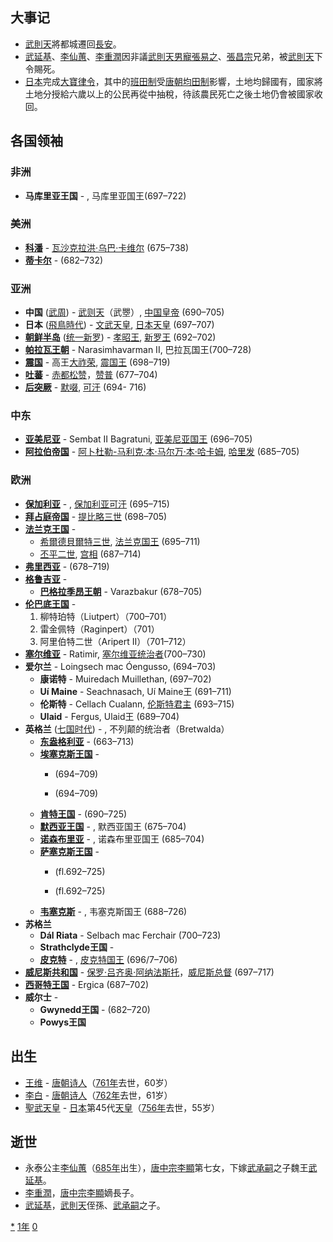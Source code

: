 {{yearTOC|701|武周'''[[久視|久視]]二年'''，'''[[大足_(武則天)|大足]]元年'''，'''[[長安_(武則天)|長安]]元年'''；日本'''[[大宝_(文武天皇)|大宝]]元年'''}}

== 大事记 ==
* [[武則天|武則天]]將都城遷回[[長安|長安]]。
* [[武延基|武延基]]、[[李仙蕙|李仙蕙]]、[[李重潤|李重潤]]因非議[[武則天|武則天]][[男寵|男寵]][[張易之|張易之]]、[[張昌宗|張昌宗]]兄弟，被[[武則天|武則天]]下令賜死。
* [[日本|日本]]完成[[大寶律令|大寶律令]]，其中的[[班田制|班田制]]受[[唐朝|唐朝]][[均田制|均田制]]影響，土地均歸國有，國家將土地分授給六歲以上的公民再從中抽稅，待該農民死亡之後土地仍會被國家收回。

== 各国领袖 ==
===非洲===
* '''马库里亚王国''' - {{link-en|梅尔库里欧斯|Merkurios of Makuria}}, 马库里亚国王(697–722)

===美洲===
*'''[[科潘|科潘]]''' - [[瓦沙克拉洪·乌巴·卡维尔|瓦沙克拉洪·乌巴·卡维尔]] (675–738)
*'''[[蒂卡尔|蒂卡尔]]''' - {{link-en|亚萨苏·尚·卡维尔|Hasaw Chan K'awil}} (682–732)

===亚洲===
*'''中国''' ([[武周|武周]]) - [[武则天|武则天]]（武瞾）, [[中国皇帝|中国皇帝]] (690–705)
*'''日本''' ([[飛鳥時代|飛鳥時代]]) - [[文武天皇|文武天皇]], [[日本天皇|日本天皇]] (697–707)
*'''[[朝鲜半岛|朝鲜半岛]]''' ([[统一新罗|统一新罗]]) - [[孝昭王|孝昭王]], [[新罗君主列表|新罗王]] (692–702)
*'''[[帕拉瓦王朝|帕拉瓦王朝]]''' - Narasimhavarman II, 巴拉瓦国王(700–728)
*'''[[渤海国|震国]]''' - 高王[[大祚荣|大祚荣]], [[渤海国君主列表|震国王]] (698–719)
*'''[[吐蕃|吐蕃]]''' - [[赤都松赞|赤都松赞]]，[[吐蕃君主列表|赞普]] (677–704)
* '''[[后突厥|后突厥]]''' -  [[默啜|默啜]], [[突厥可汗列表|可汗]] (694- 716)

===中东===
*'''[[亚美尼亚|亚美尼亚]]''' - Sembat II Bagratuni, [[亚美尼亚君主列表|亚美尼亚国王]] (696–705)
*'''[[阿拉伯帝国|阿拉伯帝国]]''' - [[阿卜杜勒-马利克·本·马尔万·本·哈卡姆|阿卜杜勒-马利克·本·马尔万·本·哈卡姆]], [[倭马亚王朝|哈里发]] (685–705)
===欧洲===
*'''[[保加利亚第一帝国|保加利亚]]''' - {{link-en|特尔维尔|Tervel of Bulgaria}}, [[保加利亚君主列表|保加利亚可汗]] (695–715)
*'''[[拜占庭帝国|拜占庭帝国]]''' - [[提比略三世|提比略三世]] (698–705)
*'''[[法兰克王国|法兰克王国]]''' -
**[[希爾德貝爾特三世|希爾德貝爾特三世]], [[法兰克国王列表|法兰克国王]] (695–711)
**[[丕平二世|丕平二世]], [[宫相|宫相]] (687–714)
*'''[[弗里西亚|弗里西亚]]''' - {{link-en|雷德白|Radbod, King of the Frisians}} (678–719)
*'''[[格鲁吉亚历史|格鲁吉亚]]''' -
**'''[[巴格拉季昂王朝|巴格拉季昂王朝]]''' - Varazbakur (678–705)
*'''[[伦巴底王国|伦巴底王国]]''' -
*#柳特珀特（Liutpert）（700–701）
*#雷金佩特（Raginpert）（701）
*#阿里伯特二世（Aripert II）（701–712）
*'''[[塞尔维亚|塞尔维亚]]''' - Ratimir, [[塞尔维亚君主列表|塞尔维亚统治者]](700–730)
*'''爱尔兰''' - Loingsech mac Óengusso, {{link-en|爱尔兰高王|List of High Kings of Ireland}} (694–703)
**'''康诺特''' - Muiredach Muillethan, {{link-en|康诺特王|Kings of Connacht}} (697–702)
**'''Uí Maine''' - Seachnasach, Uí Maine王 (691–711)
**'''伦斯特''' - Cellach Cualann, [[伦斯特君主列表|伦斯特君主]] (693–715)
**'''Ulaid''' - Fergus, Ulaid王 (689–704)
*'''英格兰''' ([[七国时代|七国时代]]) - {{link-en|埃塞尔雷德一世 (麦西亚)|Æthelred of Mercia|埃塞尔雷德}}, 不列颠的统治者（Bretwalda）
**'''[[东盎格利亚|东盎格利亚]]''' - {{link-en|埃尔德伍尔夫|Ealdwulf of East Anglia}} (663–713)
**'''[[埃塞克斯王国|埃塞克斯王国]]''' -
***{{link-en|西赫赫德|Sigeheard of Essex}} (694–709)
***{{link-en|萨瓦夫瑞德|Swæfred of Essex}} (694–709)
**'''[[肯特王国|肯特王国]]''' - {{link-en|威特瑞德|Wihtred of Kent}} (690–725)
**'''[[默西亚王国|默西亚王国]]''' - {{link-en|埃塞尔雷德一世 (麦西亚)|Æthelred of Mercia|埃塞尔雷德}}, 默西亚国王 (675–704)
**'''[[诺森布里亚|诺森布里亚]]''' - {{link-en|阿尔德弗里思|Aldfrith of Northumbria}}, 诺森布里亚国王 (685–704)
**'''[[萨塞克斯王国|萨塞克斯王国]]''' -
***{{link-en|内特尔姆|Nothelm of Sussex}} (fl.692–725)
***{{link-en|沃茨|Watt of Sussex}} (fl.692–725)
**'''[[韦塞克斯|韦塞克斯]]''' - {{link-en|伊尼 (威塞克斯)|Ine of Wessex|伊尼}}, 韦塞克斯国王 (688–726)
*'''苏格兰'''
**'''Dál Riata''' - Selbach mac Ferchair (700–723)
**'''Strathclyde王国''' -
**'''[[皮克特人|皮克特]]''' - {{link-en|布吕德·马克·德里列|Bridei IV of the Picts}}, [[皮克特人|皮克特国王]] (696/7–706)
*'''[[威尼斯共和国|威尼斯共和国]]''' - [[保罗·吕齐奥·阿纳法斯托|保罗·吕齐奥·阿纳法斯托]]，[[威尼斯总督|威尼斯总督]] (697–717)
*'''[[西哥特王国|西哥特王国]]''' - Ergica (687–702)
*'''威尔士''' -
**'''Gwynedd王国''' - {{link-en|伊德沃尔·罗巴克|Idwal Roebuck}}(682–720)
**'''Powys王国'''

== 出生 ==
* [[王维|王维]] - [[唐朝|唐朝]][[诗人|诗人]]（[[761年|761年]]去世，60岁）
* [[李白|李白]] - [[唐朝|唐朝]][[诗人|诗人]]（[[762年|762年]]去世，61岁）
* [[聖武天皇|聖武天皇]] - [[日本|日本]]第45代[[天皇|天皇]]（[[756年|756年]]去世，55岁）

== 逝世 ==
{{Wikisource year mention}}
* 永泰公主[[李仙蕙|李仙蕙]]（[[685年|685年]]出生），[[唐中宗|唐中宗]][[李顯|李顯]]第七女，下嫁[[武承嗣|武承嗣]]之子魏王[[武延基|武延基]]。
* [[李重潤|李重潤]]，[[唐中宗|唐中宗]][[李顯|李顯]]嫡長子。
* [[武延基|武延基]]，[[武則天|武則天]]侄孫、[[武承嗣|武承嗣]]之子。

[[Category:701年|*]]
[[Category:700年代|1年]]
[[Category:8世纪各年|0]]